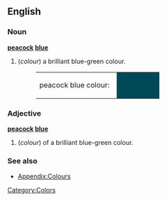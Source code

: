 ==English==

===Noun===
'''[[peacock]] [[blue]]'''
#(''colour'') a brilliant blue-green colour.
#:<table><tr><td>peacock blue colour: &nbsp;</td><td bgcolor="#004958" width="80">&nbsp; </td></tr></table>

===Adjective===
'''[[peacock]] [[blue]]'''
#(''colour'') of a brilliant blue-green colour.

===See also===
*[[Wiktionary_Appendix:Colours|Appendix:Colours]]

[[Category:Colors]]